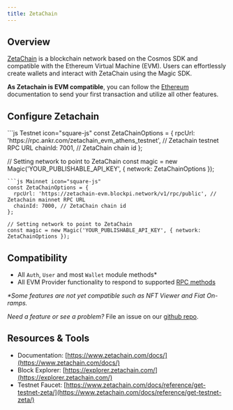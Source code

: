 ---
title: ZetaChain
---

## Overview

[ZetaChain](https://www.zetachain.com/) is a blockchain network based on the Cosmos SDK and compatible with the Ethereum Virtual Machine (EVM). Users can effortlessly create wallets and interact with ZetaChain using the Magic SDK.

**As Zetachain is EVM compatible**, you can follow the [Ethereum](/docs/embedded-wallet/blockchains/featured-chains/ethereum/javascript) documentation to send your first transaction and utilize all other features.

## Configure Zetachain

<CodeGroup>
```js Testnet icon="square-js"
const ZetaChainOptions = {
  rpcUrl: 'https://rpc.ankr.com/zetachain_evm_athens_testnet', // Zetachain testnet RPC URL
  chainId: 7001, // ZetaChain chain id
};

// Setting network to point to ZetaChain
const magic = new Magic('YOUR_PUBLISHABLE_API_KEY', { network: ZetaChainOptions });
```
```js Mainnet icon="square-js"
const ZetaChainOptions = {
  rpcUrl: 'https://zetachain-evm.blockpi.network/v1/rpc/public', // Zetachain mainnet RPC URL
  chainId: 7000, // ZetaChain chain id
};

// Setting network to point to ZetaChain
const magic = new Magic('YOUR_PUBLISHABLE_API_KEY', { network: ZetaChainOptions });
```
</CodeGroup>

## Compatibility

- All `Auth`, `User` and most `Wallet` module methods\*
- All EVM Provider functionality to respond to supported [RPC methods](/docs/embedded-wallet/api/client-side-sdks/web#evm-rpc-methods)

_\*Some features are not yet compatible such as NFT Viewer and Fiat On-ramps._

_Need a feature or see a problem?_ File an issue on our [github repo](https://github.com/magiclabs/magic-js).

## Resources & Tools

- Documentation: [https://www.zetachain.com/docs/](https://www.zetachain.com/docs/)
- Block Explorer: [https://explorer.zetachain.com/](https://explorer.zetachain.com/)
- Testnet Faucet: [https://www.zetachain.com/docs/reference/get-testnet-zeta/](https://www.zetachain.com/docs/reference/get-testnet-zeta/)
